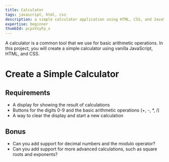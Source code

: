 ```yaml
---
title: Calculator
tags: javascript, html, css
description: a simple calculator application using HTML, CSS, and JavaScript
expertise: beginner
thumbId: pcpsVsyFp_s
---
```


A calculator is a common tool that we use for basic arithmetic operations. In this project, you will create a simple calculator using vanilla JavaScript, HTML, and CSS.

<h1>Create a Simple Calculator</h1>
<h2>Requirements</h2>
<ul>
  <li>A display for showing the result of calculations</li>
  <li>
    Buttons for the digits 0-9 and the basic arithmetic operations (+, -, *, /)
  </li>
  <li>A way to clear the display and start a new calculation</li>
</ul>
<h2>Bonus</h2>
<ul>
  <li>Can you add support for decimal numbers and the modulo operator?</li>
  <li>
    Can you add support for more advanced calculations, such as square roots and
    exponents?
  </li>
</ul>
